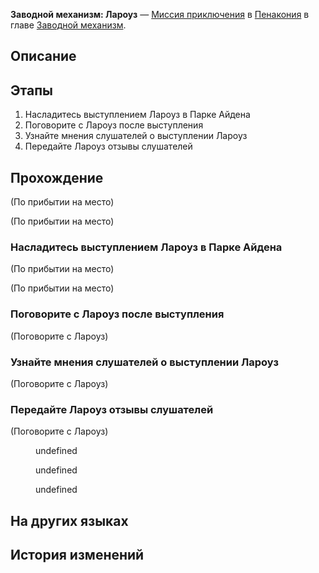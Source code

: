{{Дополнить|Диалоги.}}
{{Миссия Инфобокс
|id              = 4240312
|Название        = 
|Изображение     = Миссия Освоения Заводной механизм Лароуз.png
|Тип             = Миссия приключения
|События         = 
|Глава           = Заводной механизм
|Условия         = Завершена [[Миссия Освоения]] ''[[Ночь по имени Нежность]]''
|Персонажи       = Лароуз; Первопроходец
|СтартЛокация    = Золотой миг
|Мир             = Пенакония
|Локации         = Золотой миг
|Предыдущая      = 
|Следующая       = 
|Награды         = Опыт Освоения*100; Звёздный нефрит*10; Очищенный эфир*3; Часокредиты*180; Кредиты*20 000
}}
'''Заводной механизм: Лароуз''' — [[Миссия приключения]] в [[Пенакония]] в главе [[Заводной механизм]].

==Описание==
{{Описание|<!--официальное описание из Перекрёстка судеб-->}}

==Этапы==
# Насладитесь выступлением Лароуз в Парке Айдена
# Поговорите с Лароуз после выступления
# Узнайте мнения слушателей о выступлении Лароуз
# Передайте Лароуз отзывы слушателей

==Прохождение==
{{Дополнить}}

;(По прибытии на место)

;(По прибытии на место)
<!--Unknown TalkSentence: 413122101-->
<!--Unknown TalkSentence: 413122102-->
{{Диалог Конец}}

===Насладитесь выступлением Лароуз в Парке Айдена===
{{Описание миссии|локация=Золотой миг|Тик-так! Покрутите стрелки... Тик-так!<br />Исследуйте сознание людей, они ждут этого. Помогите им раскрыть свою истинную сущность.}}
{{Диалог Начало}}
;(По прибытии на место)

;(По прибытии на место)
:{{tx}}
:{{tx}}
{{Диалог Конец}}

===Поговорите с Лароуз после выступления===
{{Диалог Начало}}

;(Поговорите с Лароуз)
<!--Unknown TalkSentence: 413120701-->
<!--Unknown TalkSentence: 413120702-->
<!--Unknown TalkSentence: 413120703-->
{{Диалог Конец}}

===Узнайте мнения слушателей о выступлении Лароуз===
{{Диалог Начало}}

;(Поговорите с Лароуз)
<!--Unknown TalkSentence: 413120801-->

<!--Unknown TalkSentence: 413120001-->
{{Диалог Конец}}

===Передайте Лароуз отзывы слушателей===
{{Диалог Начало}}

;(Поговорите с Лароуз)
<!--Unknown TalkSentence: 413121201-->
:{{Диалог|Стрелка}} undefined
:{{Диалог|Стрелка}} undefined
:{{Диалог|Стрелка}} undefined
<!--Unknown TalkSentence: 413121203-->
<!--Unknown TalkSentence: 413121208-->
<!--Unknown TalkSentence: 413121209-->
<!--Unknown TalkSentence: 413121210-->
{{Диалог Конец}}

==На других языках==
{{На других языках
|en   = Clockwork: Larose
|zhs  = 钟表把戏：拉洛丝
|zht  = 鐘錶把戲：拉洛絲
|ja   = クロックトリック：ラローズ
|ko   = 시계 트릭: 라로즈
|es   = Trucorreloj: Larose
|fr   = Pouvoir de la Pendule&nbsp;: Larose
|ru   = Заводной механизм: Лароуз
|th   = กลนาฬิกา: Larose
|vi   = Thủ Thuật Đồng Hồ: Larose
|de   = Uhrwerk: Larose
|id   = Clockwork: Larose
|pt   = Truquelógio: Larose
}}

==История изменений==
{{История изменений|2.7}}
